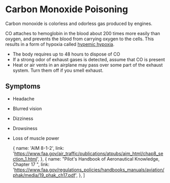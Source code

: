 

# Carbon Monoxide Poisoning

Carbon monoxide is colorless and odorless gas produced by engines.

CO attaches to hemoglobin in the blood about 200 times more easily than oxygen,
and prevents the blood from carrying oxygen to the cells. This results in a form
of hypoxia called [hypemic hypoxia](/topics/aeromedial/hypoxia).

- The body requires up to 48 hours to dispose of CO
- If a strong odor of exhaust gases is detected, assume that CO is present
- Heat or air vents in an airplane may pass over some part of the exhaust
  system. Turn them off if you smell exhaust.

## Symptoms

- Headache
- Blurred vision
- Dizziness
- Drowsiness
- Loss of muscle power

  {
    name: 'AIM 8-1-2',
    link: 'https://www.faa.gov/air_traffic/publications/atpubs/aim_html/chap8_section_1.html',
  },
  {
    name: "Pilot's Handbook of Aeronautical Knowledge, Chapter 17 ",
    link: 'https://www.faa.gov/regulations_policies/handbooks_manuals/aviation/phak/media/19_phak_ch17.pdf',
  },
]
